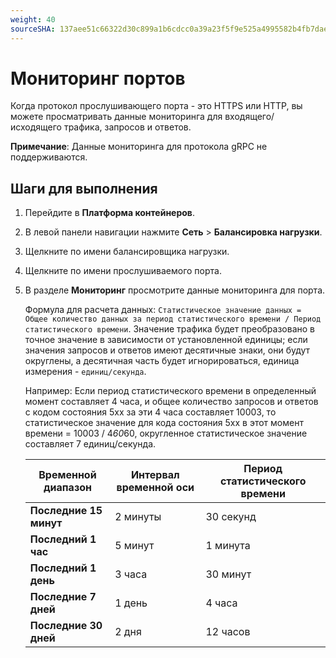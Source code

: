 ```yaml
---
weight: 40
sourceSHA: 137aee51c66322d30c899a1b6cdcc0a39a23f5f9e525a4995582b4fb7dae6a3f
---
```


# Мониторинг портов

Когда протокол прослушивающего порта - это HTTPS или HTTP, вы можете просматривать данные мониторинга для входящего/исходящего трафика, запросов и ответов.

**Примечание**: Данные мониторинга для протокола gRPC не поддерживаются.

## Шаги для выполнения

1. Перейдите в **Платформа контейнеров**.

2. В левой панели навигации нажмите **Сеть** > **Балансировка нагрузки**.

3. Щелкните по имени балансировщика нагрузки.

4. Щелкните по имени прослушиваемого порта.

5. В разделе **Мониторинг** просмотрите данные мониторинга для порта.

   Формула для расчета данных: `Статистическое значение данных = Общее количество данных за период статистического времени / Период статистического времени`. Значение трафика будет преобразовано в точное значение в зависимости от установленной единицы; если значения запросов и ответов имеют десятичные знаки, они будут округлены, а десятичная часть будет игнорироваться, единица измерения - `единиц/секунда`.

   Например: Если период статистического времени в определенный момент составляет 4 часа, и общее количество запросов и ответов с кодом состояния 5xx за эти 4 часа составляет 10003, то статистическое значение для кода состояния 5xx в этот момент времени = 10003 / 4*60*60, округленное статистическое значение составляет 7 единиц/секунда.

   | Временной диапазон   | Интервал временной оси | Период статистического времени |
   | --------------------- | ---------------------- | ------------------------------- |
   | **Последние 15 минут** | 2 минуты              | 30 секунд                      |
   | **Последний 1 час**    | 5 минут               | 1 минута                      |
   | **Последний 1 день**   | 3 часа                | 30 минут                      |
   | **Последние 7 дней**   | 1 день                | 4 часа                        |
   | **Последние 30 дней**  | 2 дня                 | 12 часов                      |
